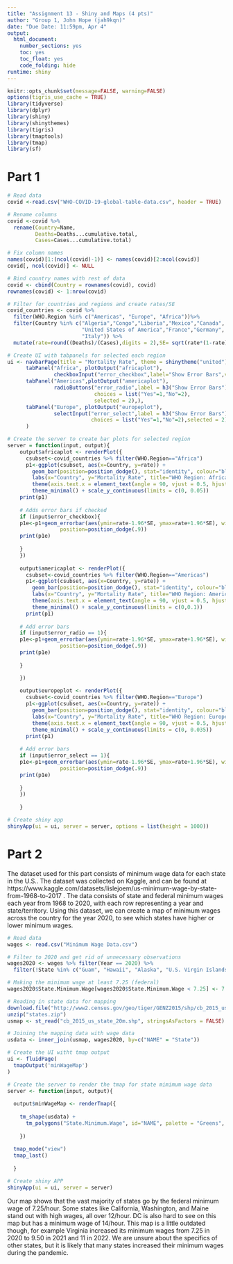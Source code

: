 ```yaml
---
title: "Assignment 13 - Shiny and Maps (4 pts)"
author: "Group 1, John Hope (jah9kqn)"
date: "Due Date: 11:59pm, Apr 4"
output:
  html_document:
    number_sections: yes
    toc: yes
    toc_float: yes
    code_folding: hide
runtime: shiny    
---
```


```r
knitr::opts_chunk$set(message=FALSE, warning=FALSE)
options(tigris_use_cache = TRUE)
library(tidyverse)
library(dplyr)
library(shiny)
library(shinythemes)
library(tigris)
library(tmaptools)
library(tmap)
library(sf)
```

# Part 1

```r
# Read data
covid <-read.csv("WHO-COVID-19-global-table-data.csv", header = TRUE)

# Rename columns
covid <-covid %>% 
  rename(Country=Name, 
         Deaths=Deaths...cumulative.total, 
         Cases=Cases...cumulative.total)

# Fix column names
names(covid)[1:(ncol(covid)-1)] <- names(covid)[2:ncol(covid)]
covid[, ncol(covid)] <- NULL

# Bind country names with rest of data
covid <- cbind(Country = rownames(covid), covid)
rownames(covid) <- 1:nrow(covid)

# Filter for countries and regions and create rates/SE
covid_countries <- covid %>% 
  filter(WHO.Region %in% c("Americas", "Europe", "Africa"))%>%
  filter(Country %in% c("Algeria","Congo","Liberia","Mexico","Canada",
                        "United States of America","France","Germany",
                        "Italy")) %>%
  mutate(rate=round((Deaths)/(Cases),digits = 2),SE= sqrt(rate*(1-rate)/(Cases)))

# Create UI with tabpanels for selected each region
ui <- navbarPage(title = "Mortality Rate", theme = shinytheme("united"),
      tabPanel("Africa", plotOutput("africaplot"),
               checkboxInput("error_checkbox",label="Show Error Bars",value=FALSE)), 
      tabPanel("Americas",plotOutput("americaplot"),
               radioButtons("error_radio",label = h3("Show Error Bars"),
                            choices = list("Yes"=1,"No"=2),
                            selected = 2),), 
      tabPanel("Europe", plotOutput("europeplot"),
               selectInput("error_select",label = h3("Show Error Bars"),
                           choices = list("Yes"=1,"No"=2),selected = 2),)
      )

# Create the server to create bar plots for selected region 
server = function(input, output){
    output$africaplot <- renderPlot({
      csubset<-covid_countries %>% filter(WHO.Region=="Africa")
      p1<-ggplot(csubset, aes(x=Country, y=rate)) + 
        geom_bar(position=position_dodge(), stat="identity", colour="black") +
        labs(x="Country", y="Mortality Rate", title="WHO Region: Africa") +
        theme(axis.text.x = element_text(angle = 90, vjust = 0.5, hjust=1))+
        theme_minimal() + scale_y_continuous(limits = c(0, 0.05))
    print(p1)
    
    # Adds error bars if checked
    if (input$error_checkbox){
    p1e<-p1+geom_errorbar(aes(ymin=rate-1.96*SE, ymax=rate+1.96*SE), width=.2,
                 position=position_dodge(.9))
    print(p1e)
      
    }
    })
    
    output$americaplot <- renderPlot({
      csubset<-covid_countries %>% filter(WHO.Region=="Americas")
      p1<-ggplot(csubset, aes(x=Country, y=rate)) + 
        geom_bar(position=position_dodge(), stat="identity", colour="black") +     
        labs(x="Country", y="Mortality Rate", title="WHO Region: Americas") +
        theme(axis.text.x = element_text(angle = 90, vjust = 0.5, hjust=1))+
        theme_minimal() + scale_y_continuous(limits = c(0,0.1))
      print(p1)
      
    # Add error bars
    if (input$error_radio == 1){
    p1e<-p1+geom_errorbar(aes(ymin=rate-1.96*SE, ymax=rate+1.96*SE), width=.2,
                 position=position_dodge(.9))
    print(p1e)
      
    }

    })
    
    output$europeplot <- renderPlot({
      csubset<-covid_countries %>% filter(WHO.Region=="Europe")
      p1<-ggplot(csubset, aes(x=Country, y=rate)) + 
        geom_bar(position=position_dodge(), stat="identity", colour="black") +     
        labs(x="Country", y="Mortality Rate", title="WHO Region: Europe") +
        theme(axis.text.x = element_text(angle = 90, vjust = 0.5, hjust=1))+
        theme_minimal() + scale_y_continuous(limits = c(0, 0.035))
      print(p1)
      
    # Add error bars
    if (input$error_select == 1){
    p1e<-p1+geom_errorbar(aes(ymin=rate-1.96*SE, ymax=rate+1.96*SE), width=.2,
                 position=position_dodge(.9))
    print(p1e)
      
    }
    })
    
    }

# Create shiny app
shinyApp(ui = ui, server = server, options = list(height = 1000))
```

# Part 2

The dataset used for this part consists of minimum wage data for each state in the U.S.. The dataset was collected on Kaggle, and can be found at https://www.kaggle.com/datasets/lislejoem/us-minimum-wage-by-state-from-1968-to-2017 . The data consists of state and federal minimum wages each year from 1968 to 2020, with each row representing a year and state/territory. Using this dataset, we can create a map of minimum wages across the country for the year 2020, to see which states have higher or lower minimum wages.

```r
# Read data
wages <- read.csv("Minimum Wage Data.csv")

# Filter to 2020 and get rid of unnecessary observations
wages2020 <- wages %>% filter(Year == 2020) %>%
  filter(!State %in% c("Guam", "Hawaii", "Alaska", "U.S. Virgin Islands", "Puerto Rico"))

# Making the minimum wage at least 7.25 (federal)
wages2020$State.Minimum.Wage[wages2020$State.Minimum.Wage < 7.25] <- 7.25 

# Reading in state data for mapping
download.file("http://www2.census.gov/geo/tiger/GENZ2015/shp/cb_2015_us_state_20m.zip", destfile = "states.zip")
unzip("states.zip")
usmap <- st_read("cb_2015_us_state_20m.shp", stringsAsFactors = FALSE)

# Joining the mapping data with wage data
usdata <- inner_join(usmap, wages2020, by=c("NAME" = "State"))

# Create the UI witht tmap output
ui <- fluidPage(
  tmapOutput('minWageMap')
)

# Create the server to render the tmap for state mimimum wage data
server <- function(input, output){
  
  output$minWageMap <- renderTmap({
    
    tm_shape(usdata) + 
      tm_polygons("State.Minimum.Wage", id="NAME", palette = "Greens", title = "Minimum Wage by State")
    
    })
  
  tmap_mode("view")
  tmap_last()
  
  }

# Create shiny APP
shinyApp(ui = ui, server = server)
```

Our map shows that the vast majority of states go by the federal minimum wage of 7.25/hour. Some states like California, Washington, and Maine stand out with high wages, all over 12/hour. DC is also hard to see on this map but has a minimum wage of 14/hour. This map is a little outdated though, for example Virginia increased its minimum wages from 7.25 in 2020 to 9.50 in 2021 and 11 in 2022. We are unsure about the specifics of other states, but it is likely that many states increased their minimum wages during the pandemic.

